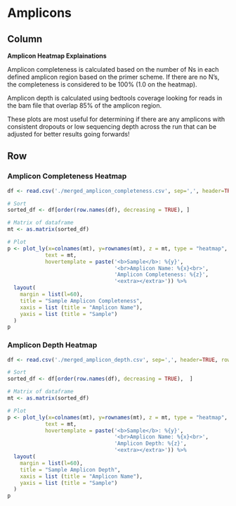 <!-- Dynamically add in amplicons if amplicon data used -->
Amplicons
==============================

Column {.sidebar}
------------------------------

**Amplicon Heatmap Explainations**

Amplicon completeness is calculated based on the number of Ns in each defined amplicon
region based on the primer scheme. If there are no N's, the completeness is considered
to be 100% (1.0 on the heatmap).

Amplicon depth is calculated using bedtools coverage looking for reads in the bam file
that overlap 85% of the amplicon region. 

These plots are most useful for determining if there are any amplicons with consistent
dropouts or low sequencing depth across the run that can be adjusted for better results
going forwards!

Row {data-height=900 .tabset .tabset-fade .tabset-pill}
------------------------------

### Amplicon Completeness Heatmap
```r
df <- read.csv('./merged_amplicon_completeness.csv', sep=',', header=TRUE, row.names="sample")

# Sort
sorted_df <- df[order(row.names(df), decreasing = TRUE), ]

# Matrix of dataframe
mt <- as.matrix(sorted_df)

# Plot
p <- plot_ly(x=colnames(mt), y=rownames(mt), z = mt, type = "heatmap", colors = "RdYlGn",
            text = mt,
            hovertemplate = paste('<b>Sample</b>: %{y}',
                                  '<br>Amplicon Name: %{x}<br>',
                                  'Amplicon Completeness: %{z}',
                                  '<extra></extra>')) %>%
  layout(
    margin = list(l=60),
    title = "Sample Amplicon Completeness",
    xaxis = list (title = "Amplicon Name"),
    yaxis = list (title = "Sample")
  )
p
```

### Amplicon Depth Heatmap
```r
df <- read.csv('./merged_amplicon_depth.csv', sep=',', header=TRUE, row.names="sample")

# Sort
sorted_df <- df[order(row.names(df), decreasing = TRUE),  ]

# Matrix of dataframe
mt <- as.matrix(sorted_df)

# Plot
p <- plot_ly(x=colnames(mt), y=rownames(mt), z = mt, type = "heatmap", colors = "RdYlGn",
            text = mt,
            hovertemplate = paste('<b>Sample</b>: %{y}',
                                  '<br>Amplicon Name: %{x}<br>',
                                  'Amplicon Depth: %{z}',
                                  '<extra></extra>')) %>%
  layout(
    margin = list(l=60),
    title = "Sample Amplicon Depth",
    xaxis = list (title = "Amplicon Name"),
    yaxis = list (title = "Sample")
  )
p
```
